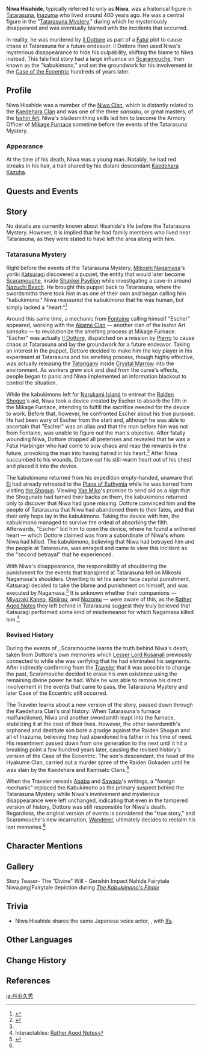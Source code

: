 {{Character Infobox
|type             = Mentioned
|image            = NPC Niwa Hisahide.png
|realname         = <!-- Optional, if different from in-game name -->
|deceased         = Murdered by [[Il Dottore]] around 400 years ago
|region           = Inazuma

|affiliation      = Mikage Furnace
|title            = Armory Officer
|ancestry         = Niwa Clan
|father           = 
|mother           = 
|spouse           = 
|sibling          = 
|child            = 
|relative         = Kaedehara Kazuha
|relativeNote     = descendant
|voiceEN          = [https://www.cliffordchapin.com/ Clifford Chapin]<ref>Twitter: [https://twitter.com/CliffordChapin/status/1600506379193679874 EN VA Self Announcement]</ref>
|voiceCN          = 
|voiceJP          = [https://kenyu-office.com/terashimajunta/ Junta Terashima ({{ja|寺島惇太}})]<ref>[https://www.youtube.com/live/rZPovMFzN54?si=j8eAMLEXN7JylF8V JP Gaming VA's livestream]</ref>
|voiceKR          = 
}}
'''Niwa Hisahide''', typically referred to only as '''Niwa''', was a historical figure in [[Tatarasuna]], [[Inazuma]] who lived around 400 years ago. He was a central figure in the "[[Tatarasuna Mystery]]," during which he mysteriously disappeared and was eventually blamed with the incidents that occurred.

In reality, he was murdered by [[Il Dottore]] as part of a [[Fatui]] plot to cause chaos at Tatarasuna for a future endeavor. Il Dottore then used Niwa's mysterious disappearance to hide his culpability, shifting the blame to Niwa instead. This falsified story had a large influence on [[Scaramouche]], then known as the "kabukimono," and set the groundwork for his involvement in the [[Case of the Eccentric]] hundreds of years later.

==Profile==
<!--Detailed story/lore information goes here.-->
Niwa Hisahide was a member of the [[Niwa Clan]], which is distantly related to the [[Kaedehara Clan]] and was one of the three ''sansaku'', or great masters, of the [[Isshin Art]]. Niwa's bladesmithing skills led him to become the Armory Officer of [[Mikage Furnace]] sometime before the events of the Tatarasuna Mystery.

===Appearance===
<!--Keep appearance section short and concise. Limit to 2 paragraphs with 3-4 sentences each.-->
At the time of his death, Niwa was a young man. Notably, he had red streaks in his hair, a trait shared by his distant descendant [[Kaedehara Kazuha]].

==Quests and Events==
{{Quests and Events
|The Night-Bird Falls at the Curtain's Call = flashback
|The Kabukimono's Finale = flashback
}}

==Story==
No details are currently known about Hisahide's life before the Tatarasuna Mystery. However, it is implied that he had family members who lived near Tatarasuna, as they were stated to have left the area along with him.

===Tatarasuna Mystery===
Right before the events of the Tatarasuna Mystery, [[Mikoshi Nagamasa]]'s yoriki [[Katsuragi]] discovered a puppet, the entity that would later become [[Scaramouche]], inside [[Shakkei Pavilion]] while investigating a cave-in around [[Nazuchi Beach]]. He brought this puppet back to Tatarasuna, where the swordsmiths there took him in as one of their own and began calling him "kabukimono." Niwa reassured the kabukimono that he was human, but simply lacked a "heart."<ref name="Kabukimono">{{Ref/Quest|The Kabukimono's Finale}}</ref>

Around this same time, a mechanic from [[Fontaine]] calling himself "Escher" appeared, working with the [[Akame School|Akame Clan]] &mdash; another clan of the Isshin Art ''sansaku'' &mdash; to revolutionize the smelting process at Mikage Furnace. "Escher" was actually [[Il Dottore]], dispatched on a mission by [[Pierro]] to cause chaos at Tatarasuna and lay the groundwork for a future endeavor. Taking an interest in the puppet, Dottore decided to make him the key player in his experiment at Tatarasuna and his smelting process, though highly effective, was actually releasing the [[Tatarigami]] inside [[Crystal Marrow]] into the environment. As workers grew sick and died from the curse's effects, people began to panic and Niwa implemented an information blackout to control the situation.

While the kabukimono left for [[Narukami Island]] to entreat the [[Raiden Shogun]]'s aid, Niwa took a device created by Escher to absorb the filth in the Mikage Furnace, intending to fulfill the sacrifice needed for the device to work. Before that, however, he confronted Escher about his true purpose. He had been wary of Escher from the start and, although he was able to ascertain that "Escher" was an alias and that the man before him was not from Fontaine, was unable to figure out the man's objective. After fatally wounding Niwa, Dottore dropped all pretenses and revealed that he was a Fatui Harbinger who had come to sow chaos and reap the rewards in the future, provoking the man into having hatred in his heart.<ref>{{Ref/Quest|The Night-Bird Falls at the Curtain's Call}}</ref> After Niwa succumbed to his wounds, Dottore cut his still-warm heart out of his chest and placed it into the device.

The kabukimono returned from his expedition empty-handed, unaware that [[Ei]] had already retreated to the [[Plane of Euthymia]] while he was barred from visiting [[the Shogun]]. Viewing [[Yae Miko]]'s promise to send aid as a sign that the Shogunate had turned their backs on them, the kabukimono returned only to discover that Niwa had gone missing. Dottore convinced him and the people of Tatarasuna that Niwa had abandoned them to their fates, and that their only hope lay in the kabukimono. Taking the device with him, the kabukimono managed to survive the ordeal of absorbing the filth. Afterwards, "Escher" bid him to open the device, where he found a withered heart &mdash; which Dottore claimed was from a subordinate of Niwa's whom Niwa had killed. The kabukimono, believing that Niwa had betrayed him and the people at Tatarasuna, was enraged and came to view this incident as the "second betrayal" that he experienced.

With Niwa's disappearance, the responsibility of shouldering the punishment for the events that transpired at Tatarasuna fell on Mikoshi Nagamasa's shoulders. Unwilling to let his savior face capital punishment, Katsuragi decided to take the blame and punishment on himself, and was executed by Nagamasa.<ref name="Kabukimono" /> It is unknown whether their companions &mdash; [[Miyazaki Kaneo]], [[Kinjirou]], and [[Nozomu]] &mdash; were aware of this, as the [[Rather Aged Notes]] they left behind in Tatarasuna suggest they truly believed that Katsuragi performed some kind of misdemeanor for which Nagamasa killed him.<ref>Interactables: [[Rather Aged Notes]]</ref>

===Revised History===
During the events of {{Quest|The Night-Bird Falls at the Curtain's Call}}, Scaramouche learns the truth behind Niwa's death, taken from Dottore's own memories which [[Lesser Lord Kusanali]] previously connected to while she was verifying that he had eliminated his segments. After indirectly confirming from the [[Traveler]] that it was possible to change the past, Scaramouche decided to erase his own existence using the remaining divine power he had. While he was able to remove his direct involvement in the events that came to pass, the Tatarasuna Mystery and later Case of the Eccentric still occurred.

The Traveler learns about a new version of the story, passed down through the Kaedehara Clan's oral history: When Tatarasuna's furnace malfunctioned, Niwa and another swordsmith leapt into the furnace, stabilizing it at the cost of their lives. However, the other swordsmith's orphaned and destitute son bore a grudge against the Raiden Shogun and all of Inazuma, believing they had abandoned his father in his time of need. His resentment passed down from one generation to the next until it hit a breaking point a few hundred years later, causing the revised history's version of the Case of the Eccentric. The son's descendant, the head of the Hyakume Clan, carried out a murder spree of the Raiden Gokaden until he was slain by the Kaedehara and Kamisato Clans.<ref>{{Ref/Quest|A Dance of Destruction}}</ref>

When the Traveler rereads [[Aqaba]] and [[Sawada]]'s writings, a "foreign mechanic" replaced the Kabukimono as the primary suspect behind the Tatarasuna Mystery while Niwa's involvement and mysterious disappearance were left unchanged, indicating that even in the tampered version of history, Dottore was still responsible for Niwa's death. Regardless, the original version of events is considered the "true story," and Scaramouche's new incarnation, [[Wanderer]], ultimately decides to reclaim his lost memories.<ref name="Kabukimono" />

==Character Mentions==
{{Character Mentions}}

== Gallery ==
<gallery>
Story Teaser- The "Divine" Will - Genshin Impact
Nahida Fairytale Niwa.png|Fairytale depiction during ''[[The Kabukimono's Finale]]''
</gallery>

==Trivia==
* Niwa Hisahide shares the same Japanese voice actor, {{w|Terashima Junta|Junta Terashima ({{ja|寺島惇太}})}}, with [[Ifa]].
<!--
==Notes==
{{Reflist|note=1}}
-->
==Other Languages==
{{Other Languages
|default_hidden=1
|en      = Niwa Hisahide
|zhs     = 丹羽久秀
|zhs_rm  = Dānyǔ Jiǔxiù
|zht     = 丹羽久秀
|zht_rm  = Dānyǔ Jiǔxiù
|ja      = 丹羽久秀
|ja_rm   = Niwa Hisahide
|ko      = 니와 히사히데
|es      = Niwa Hisahide
|fr      = Niwa Hisahide
|ru      = Нива Хисахидэ
|th      = Niwa Hisahide
|vi      = Niwa Hisahide
|de      = Niwa Hisahide
|id      = Niwa Hisahide
|pt      = Niwa Hisahide
|tr      = Niwa Hisahide
|it      = Niwa Hisahide
}}

==Change History==
{{Change History|3.3|introduced=3.1}}

==References==
{{Reflist}}

[[ja:丹羽久秀]]